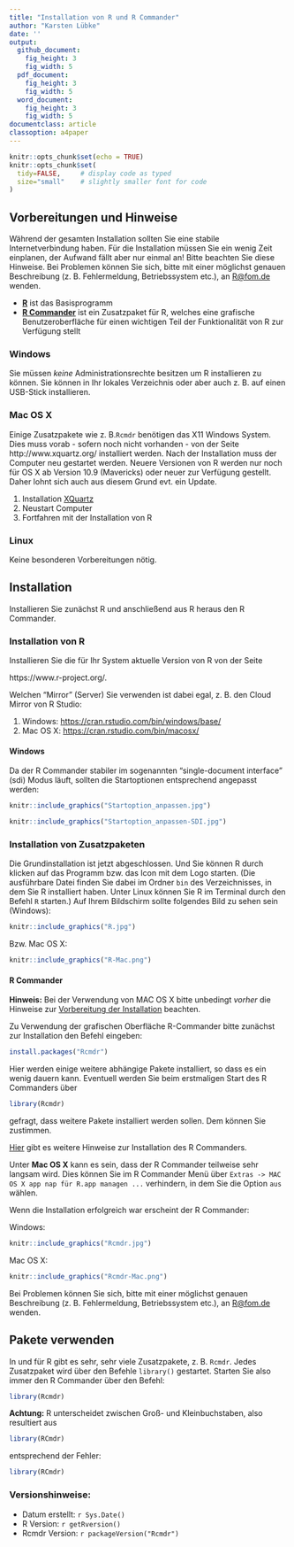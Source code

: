 ```yaml
---
title: "Installation von R und R Commander"
author: "Karsten Lübke"
date: ''
output:
  github_document:
    fig_height: 3
    fig_width: 5
  pdf_document:
    fig_height: 3
    fig_width: 5
  word_document:
    fig_height: 3
    fig_width: 5
documentclass: article
classoption: a4paper
---
```


```r
knitr::opts_chunk$set(echo = TRUE)
knitr::opts_chunk$set(
  tidy=FALSE,     # display code as typed
  size="small"    # slightly smaller font for code
)
```

## Vorbereitungen und Hinweise
Während der gesamten Installation sollten Sie eine stabile Internetverbindung haben. Für die Installation müssen Sie ein wenig Zeit einplanen, der Aufwand fällt aber nur einmal an! Bitte beachten Sie diese Hinweise. Bei Problemen können Sie sich, bitte mit einer möglichst genauen Beschreibung (z. B. Fehlermeldung, Betriebssystem etc.), an <R@fom.de> wenden.

* [**R**](https://www.r-project.org/) ist das Basisprogramm
* [**R Commander**](http://socserv.socsci.mcmaster.ca/jfox/Misc/Rcmdr/) ist ein Zusatzpaket für R, welches eine grafische Benutzeroberfläche für einen wichtigen Teil der Funktionalität von R zur Verfügung stellt


### Windows
Sie müssen *keine* Administrationsrechte besitzen um R installieren zu können. Sie können in Ihr lokales Verzeichnis oder aber auch z. B. auf einen USB-Stick installieren. 

### Mac OS X {#anchor}
Einige Zusatzpakete wie z. B.`Rcmdr` benötigen das X11 Windows System. Dies muss vorab - sofern noch nicht vorhanden - von der Seite http://www.xquartz.org/ installiert werden. Nach der Installation muss der Computer neu gestartet werden. Neuere Versionen von R werden nur noch für OS X ab Version 10.9 (Mavericks) oder neuer zur Verfügung gestellt. Daher lohnt sich auch aus diesem Grund evt. ein Update. 

1.  Installation [XQuartz](http://www.xquartz.org/)
2.  Neustart Computer
3.  Fortfahren mit der Installation von R

### Linux
Keine besonderen Vorbereitungen nötig. 

## Installation 
Installieren Sie zunächst R und anschließend aus R heraus den R Commander.



### Installation von R
Installieren Sie die für Ihr System aktuelle Version von R von der Seite 

https://www.r-project.org/. 

Welchen "Mirror" (Server) Sie verwenden ist dabei egal, z. B. den Cloud Mirror von R Studio:

1.  Windows: [https://cran.rstudio.com/bin/windows/base/](https://cran.rstudio.com/bin/windows/base/)
2.  Mac OS X: [https://cran.rstudio.com/bin/macosx/](https://cran.rstudio.com/bin/macosx/)

#### Windows
Da der R Commander stabiler im sogenannten "single-document interface" (sdi) Modus läuft, sollten die Startoptionen entsprechend angepasst werden:

```r
knitr::include_graphics("Startoption_anpassen.jpg")
```

```r
knitr::include_graphics("Startoption_anpassen-SDI.jpg")
```

### Installation von Zusatzpaketen

Die Grundinstallation ist jetzt abgeschlossen. Und Sie können R durch klicken auf das Programm bzw. das Icon mit dem Logo starten. (Die ausführbare Datei finden Sie dabei im Ordner `bin` des Verzeichnisses, in dem Sie R installiert haben. Unter Linux können Sie R im Terminal durch den Befehl `R` starten.)
Auf Ihrem Bildschirm sollte folgendes Bild zu sehen sein (Windows):

```r
knitr::include_graphics("R.jpg")
```

Bzw. Mac OS X:

```r
knitr::include_graphics("R-Mac.png")
```

#### R Commander
**Hinweis:** Bei der Verwendung von MAC OS X bitte unbedingt *vorher* die Hinweise zur [Vorbereitung der Installation](#anchor) beachten. 

Zu Verwendung der grafischen Oberfläche R-Commander bitte zunächst zur Installation den Befehl eingeben:
```r
install.packages("Rcmdr")
```

Hier werden einige weitere abhängige Pakete installiert, so dass es ein wenig dauern kann. Eventuell werden Sie beim erstmaligen Start des R Commanders über
```r
library(Rcmdr)
```
gefragt, dass weitere Pakete installiert werden sollen. Dem können Sie zustimmen.

[Hier](http://socserv.socsci.mcmaster.ca/jfox/Misc/Rcmdr/installation-notes.html) gibt es weitere Hinweise zur Installation des R Commanders.

Unter **Mac OS X** kann es sein, dass der R Commander teilweise sehr langsam wird. Dies können Sie im R Commander Menü über `Extras -> MAC OS X app nap für R.app managen ...` verhindern, in dem Sie die Option `aus` wählen.

Wenn die Installation erfolgreich war erscheint der R Commander:

Windows:

```r
knitr::include_graphics("Rcmdr.jpg")
```

Mac OS X:

```r
knitr::include_graphics("Rcmdr-Mac.png")
```

Bei Problemen können Sie sich, bitte mit einer möglichst genauen Beschreibung (z. B. Fehlermeldung, Betriebssystem etc.), an <R@fom.de> wenden.


## Pakete verwenden
In und für R gibt es sehr, sehr viele Zusatzpakete, z. B. `Rcmdr`. Jedes Zusatzpaket wird über den Befehle `library()` gestartet. Starten Sie also immer den R Commander über den Befehl:

```r
library(Rcmdr)
```


**Achtung:** R unterscheidet zwischen Groß- und Kleinbuchstaben, also resultiert aus
```r
library(RCmdr)
```
entsprechend der Fehler:
```r
library(RCmdr)
```

### Versionshinweise:
* Datum erstellt: `r Sys.Date()`
* R Version: `r getRversion()`
* Rcmdr Version: `r packageVersion("Rcmdr")`


